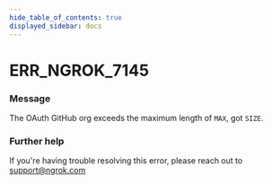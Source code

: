 ```yaml
---
hide_table_of_contents: true
displayed_sidebar: docs
---
```



# ERR_NGROK_7145

### Message

The OAuth GitHub org exceeds the maximum length of `MAX`, got `SIZE`.

<ErrorDetails error="err_ngrok_7145" />

### Further help

If you're having trouble resolving this error, please reach out to [support@ngrok.com](mailto:support@ngrok.com?subject=Help%20with%20ERR_NGROK_7145)
